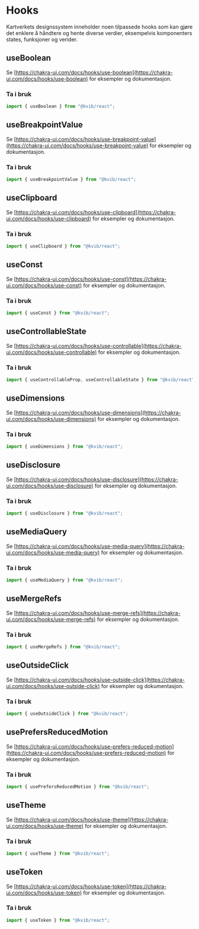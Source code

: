 
<Meta title="Hooks/Hooks" />

# Hooks

Kartverkets designssystem inneholder noen tilpassede hooks som kan gjøre det enklere å håndtere og hente diverse verdier, eksempelvis komponenters states, funksjoner og verider.

## useBoolean

Se [https://chakra-ui.com/docs/hooks/use-boolean](https://chakra-ui.com/docs/hooks/use-boolean) for eksempler og dokumentasjon.

### Ta i bruk

```jsx
import { useBoolean } from "@kvib/react";
```

## useBreakpointValue

Se [https://chakra-ui.com/docs/hooks/use-breakpoint-value](https://chakra-ui.com/docs/hooks/use-breakpoint-value) for eksempler og dokumentasjon.

### Ta i bruk

```jsx
import { useBreakpointValue } from "@kvib/react";
```

## useClipboard

Se [https://chakra-ui.com/docs/hooks/use-clipboard](https://chakra-ui.com/docs/hooks/use-clipboard) for eksempler og dokumentasjon.

### Ta i bruk

```jsx
import { useClipboard } from "@kvib/react";
```

## useConst

Se [https://chakra-ui.com/docs/hooks/use-const](https://chakra-ui.com/docs/hooks/use-const) for eksempler og dokumentasjon.

### Ta i bruk

```jsx
import { useConst } from "@kvib/react";
```

## useControllableState

Se [https://chakra-ui.com/docs/hooks/use-controllable](https://chakra-ui.com/docs/hooks/use-controllable) for eksempler og dokumentasjon.

### Ta i bruk

```jsx
import { useControllableProp, useControllableState } from "@kvib/react";
```

## useDimensions

Se [https://chakra-ui.com/docs/hooks/use-dimensions](https://chakra-ui.com/docs/hooks/use-dimensions) for eksempler og dokumentasjon.

### Ta i bruk

```jsx
import { useDimensions } from "@kvib/react";
```

## useDisclosure

Se [https://chakra-ui.com/docs/hooks/use-disclosure](https://chakra-ui.com/docs/hooks/use-disclosure) for eksempler og dokumentasjon.

### Ta i bruk

```jsx
import { useDisclosure } from "@kvib/react";
```

## useMediaQuery

Se [https://chakra-ui.com/docs/hooks/use-media-query](https://chakra-ui.com/docs/hooks/use-media-query) for eksempler og dokumentasjon.

### Ta i bruk

```jsx
import { useMediaQuery } from "@kvib/react";
```

## useMergeRefs

Se [https://chakra-ui.com/docs/hooks/use-merge-refs](https://chakra-ui.com/docs/hooks/use-merge-refs) for eksempler og dokumentasjon.

### Ta i bruk

```jsx
import { useMergeRefs } from "@kvib/react";
```

## useOutsideClick

Se [https://chakra-ui.com/docs/hooks/use-outside-click](https://chakra-ui.com/docs/hooks/use-outside-click) for eksempler og dokumentasjon.

### Ta i bruk

```jsx
import { useOutsideClick } from "@kvib/react";
```

## usePrefersReducedMotion

Se [https://chakra-ui.com/docs/hooks/use-prefers-reduced-motion](https://chakra-ui.com/docs/hooks/use-prefers-reduced-motion) for eksempler og dokumentasjon.

### Ta i bruk

```jsx
import { usePrefersReducedMotion } from "@kvib/react";
```

## useTheme

Se [https://chakra-ui.com/docs/hooks/use-theme](https://chakra-ui.com/docs/hooks/use-theme) for eksempler og dokumentasjon.

### Ta i bruk

```jsx
import { useTheme } from "@kvib/react";
```

## useToken

Se [https://chakra-ui.com/docs/hooks/use-token](https://chakra-ui.com/docs/hooks/use-token) for eksempler og dokumentasjon.

### Ta i bruk

```jsx
import { useToken } from "@kvib/react";
```
